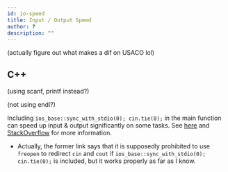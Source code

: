 ```yaml
---
id: io-speed
title: Input / Output Speed
author: ?
description: ""
---
```


(actually figure out what makes a dif on USACO lol)

## C++

(using scanf, printf instead?)

(not using endl?)

Including `ios_base::sync_with_stdio(0); cin.tie(0);` in the main function can speed up input & output significantly on some tasks. See [here](https://codeforces.com/blog/entry/5217) and [StackOverflow](https://stackoverflow.com/questions/31162367/significance-of-ios-basesync-with-stdiofalse-cin-tienull) for more information. 

 - Actually, the former link says that it is supposedly prohibited to use `freopen` to redirect `cin` and `cout` if `ios_base::sync_with_stdio(0); cin.tie(0);` is included, but it works properly as far as I know.

